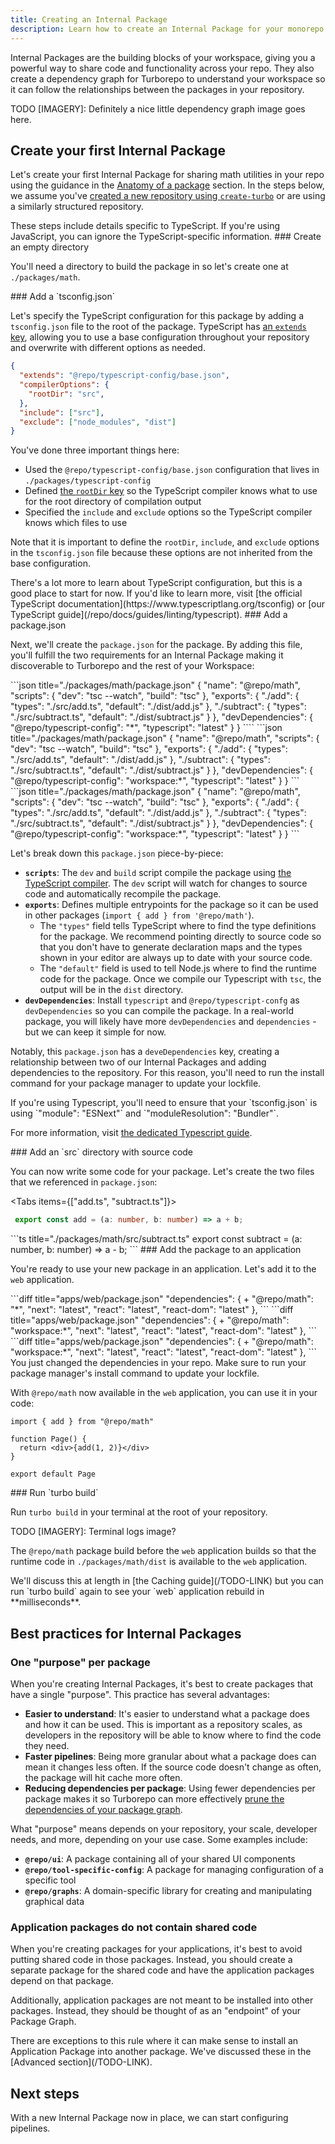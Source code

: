 ```yaml
---
title: Creating an Internal Package
description: Learn how to create an Internal Package for your monorepo.
---
```



Internal Packages are the building blocks of your workspace, giving you a powerful way to share code and functionality across your repo. They also create a dependency graph for Turborepo to understand your workspace so it can follow the relationships between the packages in your repository.

TODO [IMAGERY]: Definitely a nice little dependency graph image goes here.

## Create your first Internal Package

Let's create your first Internal Package for sharing math utilities in your repo using the guidance in the [Anatomy of a package](/repo/docs/crafting-your-repository/structuring-a-repo#anatomy-of-a-package) section. In the steps below, we assume you've [created a new repository using `create-turbo`](/repo/docs/getting-started/quickstart) or are using a similarly structured repository.

<Callout type="good-to-know">
These steps include details specific to TypeScript. If you're using JavaScript, you can ignore the TypeScript-specific information.
</Callout>

<Steps>
<Step>
### Create an empty directory

You'll need a directory to build the package in so let's create one at `./packages/math`.

<Files>
<File name="package.json" />
<File name="turbo.json" />
<Folder name="apps" />
<Folder name="packages" defaultOpen>
  <Folder name="math" className="text-green-400" defaultOpen />
  <Folder name="ui">
    <File name="package.json" />
  </Folder>
  <Folder name="eslint-config">
    <File name="package.json" />
  </Folder>
  <Folder name="typescript-config">
    <File name="package.json" />
  </Folder>
</Folder>
</Files>

</Step>
<Step>
  ### Add a `tsconfig.json`

Let's specify the TypeScript configuration for this package by adding a `tsconfig.json` file to the root of the package. TypeScript has [an `extends` key](https://www.typescriptlang.org/tsconfig#extends), allowing you to use a base configuration throughout your repository and overwrite with different options as needed.

```json title="./packages/math/tsconfig.json"
{
  "extends": "@repo/typescript-config/base.json",
  "compilerOptions": {
    "rootDir": "src",
  },
  "include": ["src"],
  "exclude": ["node_modules", "dist"]
}
```

You've done three important things here:

- Used the `@repo/typescript-config/base.json` configuration that lives in `./packages/typescript-config`
- Defined [the `rootDir` key](https://www.typescriptlang.org/tsconfig#rootDir) so the TypeScript compiler knows what to use for the root directory of compilation output
- Specified the `include` and `exclude` options so the TypeScript compiler knows which files to use

Note that it is important to define the `rootDir`, `include`, and `exclude` options in the `tsconfig.json` file because these options are not inherited from the base configuration.

<Callout type="info">
There's a lot more to learn about TypeScript configuration, but this is a good place to start for now. If you'd like to learn more, visit [the official TypeScript documentation](https://www.typescriptlang.org/tsconfig) or [our TypeScript guide](/repo/docs/guides/linting/typescript).
</Callout>

</Step>
<Step>
### Add a package.json

Next, we'll create the `package.json` for the package. By adding this file, you'll fulfill the two requirements for an Internal Package making it discoverable to Turborepo and the rest of your Workspace:

<PackageManagerTabs>
<Tab>
```json title="./packages/math/package.json"
{
  "name": "@repo/math",
  "scripts": {
    "dev": "tsc --watch",
    "build": "tsc"
  },
  "exports": {
    "./add": {
      "types": "./src/add.ts",
      "default": "./dist/add.js"
    },
    "./subtract": {
      "types": "./src/subtract.ts",
      "default": "./dist/subtract.js"
    }
  },
  "devDependencies": {
    "@repo/typescript-config": "*",
    "typescript": "latest"
  }
}
````

</Tab>
<Tab>
```json title="./packages/math/package.json"
{
  "name": "@repo/math",
  "scripts": {
    "dev": "tsc --watch",
    "build": "tsc"
  },
  "exports": {
    "./add": {
      "types": "./src/add.ts",
      "default": "./dist/add.js"
    },
    "./subtract": {
      "types": "./src/subtract.ts",
      "default": "./dist/subtract.js"
    }
  },
  "devDependencies": {
    "@repo/typescript-config": "workspace:*",
    "typescript": "latest"
  }
}
```
</Tab>
<Tab>
```json title="./packages/math/package.json"
{
  "name": "@repo/math",
  "scripts": {
    "dev": "tsc --watch",
    "build": "tsc"
  },
  "exports": {
    "./add": {
      "types": "./src/add.ts",
      "default": "./dist/add.js"
    },
    "./subtract": {
      "types": "./src/subtract.ts",
      "default": "./dist/subtract.js"
    }
  },
  "devDependencies": {
    "@repo/typescript-config": "workspace:*",
    "typescript": "latest"
  }
}
```
</Tab>
</PackageManagerTabs>

Let's break down this `package.json` piece-by-piece:

- **`scripts`**: The `dev` and `build` script compile the package using [the TypeScript compiler](https://www.typescriptlang.org/docs/handbook/compiler-options.html). The `dev` script will watch for changes to source code and automatically recompile the package.
- **`exports`**: Defines multiple entrypoints for the package so it can be used in other packages (`import { add } from '@repo/math'`).
  - The `"types"` field tells TypeScript where to find the type definitions for the package. We recommend pointing directly to source code so that you don't have to generate declaration maps and the types shown in your editor are always up to date with your source code.
  - The `"default"` field is used to tell Node.js where to find the runtime code for the package. Once we compile our Typescript with `tsc`, the output will be in the `dist` directory.
- **`devDependencies`**: Install `typescript` and `@repo/typescript-confg` as `devDependencies` so you can compile the package. In a real-world package, you will likely have more `devDependencies` and `dependencies` - but we can keep it simple for now.

Notably, this `package.json` has a `deveDependencies` key, creating a relationship between two of our Internal Packages and adding dependencies to the repository. For this reason, you'll need to run the install command for your package manager to update your lockfile.

<Callout>
If you're using Typescript, you'll need to ensure that your `tsconfig.json` is using `"module": "ESNext"` and `"moduleResolution": "Bundler"`.

For more information, visit [the dedicated Typescript guide](/TODO-LINK).

</Callout>
</Step>
<Step>
### Add an `src` directory with source code

You can now write some code for your package. Let's create the two files that we referenced in `package.json`:

<Tabs items={["add.ts", "subtract.ts"]}>
<Tab value="add.ts">
```ts title="./packages/math/src/add.ts"
 export const add = (a: number, b: number) => a + b;
```
</Tab>
<Tab value="subtract.ts">
```ts title="./packages/math/src/subtract.ts"
 export const subtract = (a: number, b: number) => a - b;
```
</Tab>
</Tabs>

</Step>

<Step>
### Add the package to an application

You're ready to use your new package in an application. Let's add it to the `web` application.

<PackageManagerTabs>
<Tab>
```diff title="apps/web/package.json"
  "dependencies": {
+   "@repo/math": "*",
    "next": "latest",
    "react": "latest",
    "react-dom": "latest"
  },
```
</Tab>
<Tab>
```diff title="apps/web/package.json"
  "dependencies": {
+   "@repo/math": "workspace:*",
    "next": "latest",
    "react": "latest",
    "react-dom": "latest"
  },
```
</Tab>
<Tab>
```diff title="apps/web/package.json"
  "dependencies": {
+   "@repo/math": "workspace:*",
    "next": "latest",
    "react": "latest",
    "react-dom": "latest"
  },
```
</Tab>
</PackageManagerTabs>

<Callout type="warn">
You just changed the dependencies in your repo. Make sure to run your package manager's install command to update your lockfile.
</Callout>

With `@repo/math` now available in the `web` application, you can use it in your code:

```tsx title="apps/web/src/app/page.tsx"
import { add } from "@repo/math"

function Page() {
  return <div>{add(1, 2)}</div>
}

export default Page
```

</Step>

<Step>
### Run `turbo build`

Run `turbo build` in your terminal at the root of your repository.

TODO [IMAGERY]: Terminal logs image?

The `@repo/math` package build before the `web` application builds so that the runtime code in `./packages/math/dist` is available to the `web` application.

<Callout type="info">
We'll discuss this at length in [the Caching guide](/TODO-LINK) but you can run `turbo build` again to see your `web` application rebuild in **milliseconds**.
</Callout>

</Step>
</Steps>

## Best practices for Internal Packages

### One "purpose" per package

When you're creating Internal Packages, it's best to create packages that have a single "purpose". This practice has several advantages:

- **Easier to understand**: It's easier to understand what a package does and how it can be used. This is important as a repository scales, as developers in the repository will be able to know where to find the code they need.
- **Faster pipelines**: Being more granular about what a package does can mean it changes less often. If the source code doesn't change as often, the package will hit cache more often.
- **Reducing dependencies per package**: Using fewer dependencies per package makes it so Turborepo can more effectively [prune the dependencies of your package graph](/TODO-LINK).

What "purpose" means depends on your repository, your scale, developer needs, and more, depending on your use case. Some examples include:

- **`@repo/ui`**: A package containing all of your shared UI components
- **`@repo/tool-specific-config`**: A package for managing configuration of a specific tool
- **`@repo/graphs`**: A domain-specific library for creating and manipulating graphical data

### Application packages do not contain shared code

When you're creating packages for your applications, it's best to avoid putting shared code in those packages. Instead, you should create a separate package for the shared code and have the application packages depend on that package.

Additionally, application packages are not meant to be installed into other packages. Instead, they should be thought of as an "endpoint" of your Package Graph.

<Callout type="info">
There are exceptions to this rule where it can make sense to install an Application Package into another package. We've discussed these in the [Advanced section](/TODO-LINK).
</Callout>

## Next steps

With a new Internal Package now in place, we can start configuring pipelines.
